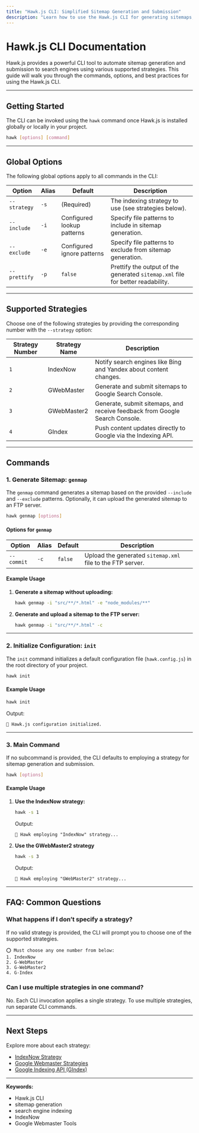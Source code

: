 ```yaml
---
title: "Hawk.js CLI: Simplified Sitemap Generation and Submission"
description: "Learn how to use the Hawk.js CLI for generating sitemaps, feeding them to search engines, and initializing configurations. Explore supported strategies and command options."
---
```


# Hawk.js CLI Documentation

Hawk.js provides a powerful CLI tool to automate sitemap generation and submission to search engines using various supported strategies. This guide will walk you through the commands, options, and best practices for using the Hawk.js CLI.

---

## Getting Started

The CLI can be invoked using the `hawk` command once Hawk.js is installed globally or locally in your project.

```bash
hawk [options] [command]
```

---

## Global Options

The following global options apply to all commands in the CLI:

| Option         | Alias | Default                        | Description                                                                 |
|----------------|-------|--------------------------------|-----------------------------------------------------------------------------|
| `--strategy`   | `-s`  | (Required)                    | The indexing strategy to use (see strategies below).                       |
| `--include`    | `-i`  | Configured lookup patterns    | Specify file patterns to include in sitemap generation.                    |
| `--exclude`    | `-e`  | Configured ignore patterns    | Specify file patterns to exclude from sitemap generation.                  |
| `--prettify`   | `-p`  | `false`                       | Prettify the output of the generated `sitemap.xml` file for better readability. |

---

## Supported Strategies

Choose one of the following strategies by providing the corresponding number with the `--strategy` option:

| Strategy Number | Strategy Name | Description                                                                 |
|------------------|---------------|-----------------------------------------------------------------------------|
| `1`             | IndexNow      | Notify search engines like Bing and Yandex about content changes.          |
| `2`             | GWebMaster    | Generate and submit sitemaps to Google Search Console.                     |
| `3`             | GWebMaster2   | Generate, submit sitemaps, and receive feedback from Google Search Console.|
| `4`             | GIndex        | Push content updates directly to Google via the Indexing API.              |

---

## Commands

### 1. Generate Sitemap: `genmap`

The `genmap` command generates a sitemap based on the provided `--include` and `--exclude` patterns. Optionally, it can upload the generated sitemap to an FTP server.

```bash
hawk genmap [options]
```

#### Options for `genmap`

| Option       | Alias | Default | Description                                                        |
|--------------|-------|---------|--------------------------------------------------------------------|
| `--commit`   | `-c`  | `false` | Upload the generated `sitemap.xml` file to the FTP server.         |

#### Example Usage

1. **Generate a sitemap without uploading:**

   ```bash
   hawk genmap -i "src/**/*.html" -e "node_modules/**"
   ```

2. **Generate and upload a sitemap to the FTP server:**

   ```bash
   hawk genmap -i "src/**/*.html" -c
   ```

---

### 2. Initialize Configuration: `init`

The `init` command initializes a default configuration file (`hawk.config.js`) in the root directory of your project.

```bash
hawk init
```

#### Example Usage

```bash
hawk init
```

Output:

```plaintext
🚀 Hawk.js configuration initialized.
```

---

### 3. Main Command

If no subcommand is provided, the CLI defaults to employing a strategy for sitemap generation and submission.

```bash
hawk [options]
```

#### Example Usage

1. **Use the IndexNow strategy:**

   ```bash
   hawk -s 1
   ```
    Output:

    ```plaintext
    🚀 Hawk employing "IndexNow" strategy...
    ```

2. **Use the GWebMaster2 strategy**

   ```bash
   hawk -s 3
   ```

    Output:

    ```plaintext
    🚀 Hawk employing "GWebMaster2" strategy...
    ```

---

## FAQ: Common Questions

### What happens if I don’t specify a strategy?

If no valid strategy is provided, the CLI will prompt you to choose one of the supported strategies.

```plaintext
⭕ Must choose any one number from below:
1. IndexNow
2. G-WebMaster
3. G-WebMaster2
4. G-Index
```

### Can I use multiple strategies in one command?

No. Each CLI invocation applies a single strategy. To use multiple strategies, run separate CLI commands.

---

## Next Steps

Explore more about each strategy:

- [IndexNow Strategy](/docs/effective-indexing-with-hawk-js/indexnow)
- [Google Webmaster Strategies](/docs/effective-indexing-with-hawk-js/google-webmaster)
- [Google Indexing API (GIndex)](/docs/effective-indexing-with-hawk-js/google-job-live-media-indexing)

---

**Keywords:**  
<ul className="keywords">
  <li>Hawk.js CLI</li>
  <li>sitemap generation</li>
  <li>search engine indexing</li>
  <li>IndexNow</li>
  <li>Google Webmaster Tools</li>
</ul>
